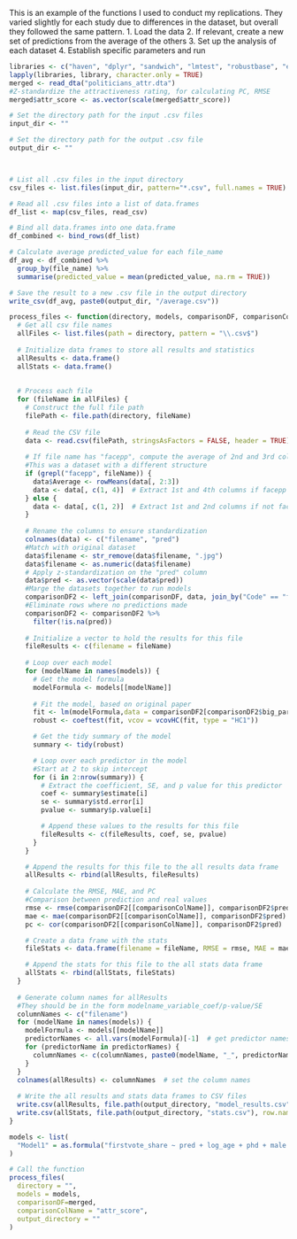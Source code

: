 This is an example of the functions I used to conduct my replications.
They varied slightly for each study due to differences in the dataset, but overall they followed the same pattern. 
1. Load the data
2. If relevant, create a new set of predictions from the average of the others
3. Set up the analysis of each dataset
4. Establish specific parameters and run


```{r Loading}
libraries <- c("haven", "dplyr", "sandwich", "lmtest", "robustbase", "estimatr", "stringr", "Metrics", "broom", "readr", "purrr")
lapply(libraries, library, character.only = TRUE)
merged <- read_dta("politicians_attr.dta")
#Z-standardize the attractiveness rating, for calculating PC, RMSE
merged$attr_score <- as.vector(scale(merged$attr_score))
```

```{r Create Averages}
# Set the directory path for the input .csv files
input_dir <- ""

# Set the directory path for the output .csv file
output_dir <- ""



# List all .csv files in the input directory
csv_files <- list.files(input_dir, pattern="*.csv", full.names = TRUE)

# Read all .csv files into a list of data.frames
df_list <- map(csv_files, read_csv)

# Bind all data.frames into one data.frame
df_combined <- bind_rows(df_list)

# Calculate average predicted_value for each file_name
df_avg <- df_combined %>%
  group_by(file_name) %>%
  summarise(predicted_value = mean(predicted_value, na.rm = TRUE))

# Save the result to a new .csv file in the output directory
write_csv(df_avg, paste0(output_dir, "/average.csv"))

```

```{r Set up the function}

process_files <- function(directory, models, comparisonDF, comparisonColName, output_directory) {
  # Get all csv file names
  allFiles <- list.files(path = directory, pattern = "\\.csv$")
  
  # Initialize data frames to store all results and statistics
  allResults <- data.frame()
  allStats <- data.frame()
  
  
  # Process each file
  for (fileName in allFiles) {
    # Construct the full file path
    filePath <- file.path(directory, fileName)
    
    # Read the CSV file
    data <- read.csv(filePath, stringsAsFactors = FALSE, header = TRUE)
    
    # If file name has "facepp", compute the average of 2nd and 3rd columns
    #This was a dataset with a different structure
    if (grepl("facepp", fileName)) {
      data$Average <- rowMeans(data[, 2:3])
      data <- data[, c(1, 4)]  # Extract 1st and 4th columns if facepp
    } else {
      data <- data[, c(1, 2)]  # Extract 1st and 2nd columns if not facepp
    }
    
    # Rename the columns to ensure standardization
    colnames(data) <- c("filename", "pred")
    #Match with original dataset
    data$filename <- str_remove(data$filename, ".jpg")
    data$filename <- as.numeric(data$filename)
    # Apply z-standardization on the "pred" column
    data$pred <- as.vector(scale(data$pred))
    #Marge the datasets together to run models
    comparisonDF2 <- left_join(comparisonDF, data, join_by("Code" == "filename"))
    #Eliminate rows where no predictions made
    comparisonDF2 <- comparisonDF2 %>%
      filter(!is.na(pred))
    
    # Initialize a vector to hold the results for this file
    fileResults <- c(filename = fileName)
    
    # Loop over each model
    for (modelName in names(models)) {
      # Get the model formula
      modelFormula <- models[[modelName]]
      
      # Fit the model, based on original paper
      fit <- lm(modelFormula,data = comparisonDF2[comparisonDF2$big_party == 1,])
      robust <- coeftest(fit, vcov = vcovHC(fit, type = "HC1"))

      # Get the tidy summary of the model
      summary <- tidy(robust)

      # Loop over each predictor in the model
      #Start at 2 to skip intercept
      for (i in 2:nrow(summary)) {
        # Extract the coefficient, SE, and p value for this predictor
        coef <- summary$estimate[i]
        se <- summary$std.error[i]
        pvalue <- summary$p.value[i]

        # Append these values to the results for this file
        fileResults <- c(fileResults, coef, se, pvalue)
      }
    }

    # Append the results for this file to the all results data frame
    allResults <- rbind(allResults, fileResults)
    
    # Calculate the RMSE, MAE, and PC
    #Comparison between prediction and real values
    rmse <- rmse(comparisonDF2[[comparisonColName]], comparisonDF2$pred)
    mae <- mae(comparisonDF2[[comparisonColName]], comparisonDF2$pred)
    pc <- cor(comparisonDF2[[comparisonColName]], comparisonDF2$pred)

    # Create a data frame with the stats
    fileStats <- data.frame(filename = fileName, RMSE = rmse, MAE = mae, PC = pc)

    # Append the stats for this file to the all stats data frame
    allStats <- rbind(allStats, fileStats)
  }
  
  # Generate column names for allResults
  #They should be in the form modelname_variable_coef/p-value/SE
  columnNames <- c("filename")
  for (modelName in names(models)) {
    modelFormula <- models[[modelName]]
    predictorNames <- all.vars(modelFormula)[-1]  # get predictor names from formula, excluding the response variable
    for (predictorName in predictorNames) {
      columnNames <- c(columnNames, paste0(modelName, "_", predictorName, "_coef"), paste0(modelName, "_", predictorName, "_SE"), paste0(modelName, "_", predictorName, "_pvalue"))
    }
  }
  colnames(allResults) <- columnNames  # set the column names
  
  # Write the all results and stats data frames to CSV files
  write.csv(allResults, file.path(output_directory, "model_results.csv"), row.names = FALSE)
  write.csv(allStats, file.path(output_directory, "stats.csv"), row.names = FALSE)
}


```

```{r}
models <- list(
  "Model1" = as.formula("firstvote_share ~ pred + log_age + phd + male + incumbent_p + secondvote_share + turnout + unemployment_rate + percentage_male_population + size_1000 + population_density_1000 + party_SPD + p2 + p3 + p4")
)

# Call the function
process_files(
  directory = "",
  models = models,
  comparisonDF=merged,
  comparisonColName = "attr_score",
  output_directory = ""
)
```

